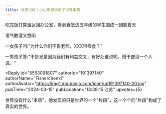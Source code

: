 ```yaml
---
title: 分享讨论｜小小年纪说出了世界本质
---
```



<Forum groupName="我们在偷听" groupUrl="https://www.douban.com/group/737051/" archivedAt="2025-05-16T14:20:08.300Z">
  <Post
    id="303132211"
    title="分享讨论｜小小年纪说出了世界本质"
    url="https://www.douban.com/group/topic/303132211/?_spm_id=MTcyMjMyNDkz"
    pubTime="2024-03-15"
    highlightUserId="191397140"
  >
吃完饭打算溜达回办公室，看到食堂边五年级的学生围成一团聊着天

语气散漫又悠闲

一女孩子问:"为什么你们不告老师，XXX带零食？"

一男孩子答:"不告发是因为我们有利益交叉，有好处谁说呢，班干部没一个人说。"

<Reply
  id="5553091807"
  authorId="191397140"
  authorName="Fisherchenxi"
  authorAvatar="https://img1.doubanio.com/icon/up191397140-20.jpg"
  pubTime="2024-03-15"
  pubLocation="18:39:15 江苏"
  upvotes={5}
>
世界没有什么"本质"，他发现的只是世界的一个"片段"，这一个个的"片段"构成了真实的世界。
</Reply>
  </Post>
</Forum>
